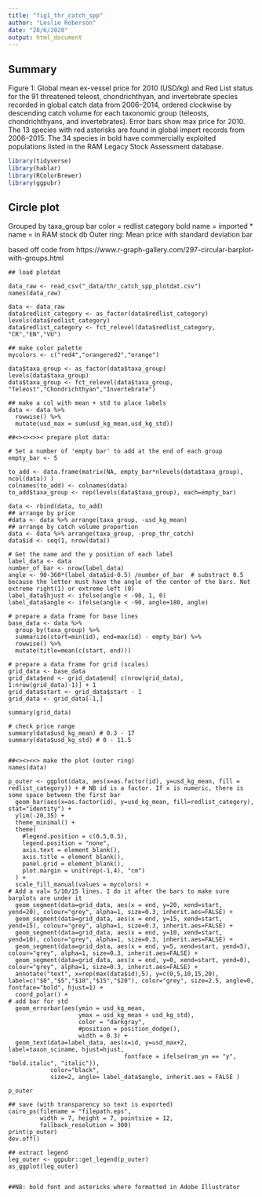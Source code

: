 ```yaml
---
title: "fig1_thr_catch_spp"
author: "Leslie Roberson"
date: "28/6/2020"
output: html_document
---
```


## Summary

Figure 1: Global mean ex-vessel price for 2010 (USD/kg) and Red List status for the 91 threatened teleost, chondrichthyan, and invertebrate species recorded in global catch data from 2006–2014, ordered clockwise by descending catch volume for each taxonomic group (teleosts, chondrichthyans, and invertebrates). Error bars show max price for 2010. The 13 species with red asterisks are found in global import records from 2006–2015. The 34 species in bold have commercially exploited populations listed in the RAM Legacy Stock Assessment database.

```r

library(tidyverse)
library(hablar)
library(RColorBrewer)
library(ggpubr)

```

## Circle plot

Grouped by taxa_group
bar color = redlist category
bold name = imported
* name = in RAM stock db
Outer ring: Mean price with standard deviation bar

based off code from https://www.r-graph-gallery.com/297-circular-barplot-with-groups.html

```sau

## load plotdat

data_raw <- read_csv("_data/thr_catch_spp_plotdat.csv")
names(data_raw)

data <- data_raw
data$redlist_category <- as_factor(data$redlist_category)
levels(data$redlist_category)
data$redlist_category <- fct_relevel(data$redlist_category, "CR","EN","VU")

## make color palette
mycolors <- c("red4","orangered2","orange")

data$taxa_group <- as_factor(data$taxa_group)
levels(data$taxa_group)
data$taxa_group <- fct_relevel(data$taxa_group, "Teleost","Chondrichthyan","Invertebrate")

## make a col with mean + std to place labels
data <- data %>% 
  rowwise() %>%
  mutate(usd_max = sum(usd_kg_mean,usd_kg_std))

##<><><>>< prepare plot data: 

# Set a number of 'empty bar' to add at the end of each group
empty_bar <- 5

to_add <- data.frame(matrix(NA, empty_bar*nlevels(data$taxa_group), ncol(data)) )
colnames(to_add) <- colnames(data)
to_add$taxa_group <- rep(levels(data$taxa_group), each=empty_bar)

data <- rbind(data, to_add)
## arrange by price
#data <- data %>% arrange(taxa_group, -usd_kg_mean)
## arrange by catch volume proportion
data <- data %>% arrange(taxa_group, -prop_thr_catch)
data$id <- seq(1, nrow(data))

# Get the name and the y position of each label
label_data <- data
number_of_bar <- nrow(label_data)
angle <- 90-360*(label_data$id-0.5) /number_of_bar  # substract 0.5 because the letter must have the angle of the center of the bars. Not extreme right(1) or extreme left (0)
label_data$hjust <- ifelse(angle < -90, 1, 0)
label_data$angle <- ifelse(angle < -90, angle+180, angle)

# prepare a data frame for base lines
base_data <- data %>% 
  group_by(taxa_group) %>% 
  summarize(start=min(id), end=max(id) - empty_bar) %>% 
  rowwise() %>% 
  mutate(title=mean(c(start, end)))

# prepare a data frame for grid (scales)
grid_data <- base_data
grid_data$end <- grid_data$end[ c(nrow(grid_data), 1:nrow(grid_data)-1)] + 1
grid_data$start <- grid_data$start - 1
grid_data <- grid_data[-1,]

summary(grid_data)

# check price range
summary(data$usd_kg_mean) # 0.3 - 17
summary(data$usd_kg_std) # 0 - 11.5

  
##<><><<> make the plot (outer ring)
names(data)

p_outer <- ggplot(data, aes(x=as.factor(id), y=usd_kg_mean, fill = redlist_category)) + # NB id is a factor. If x is numeric, there is some space between the first bar
  geom_bar(aes(x=as.factor(id), y=usd_kg_mean, fill=redlist_category), stat="identity") +
  ylim(-20,35) +
  theme_minimal() +
  theme(
    #legend.position = c(0.5,0.5),
    legend.position = "none",
    axis.text = element_blank(),
    axis.title = element_blank(),
    panel.grid = element_blank(),
    plot.margin = unit(rep(-1,4), "cm") 
  ) +
  scale_fill_manual(values = mycolors) + 
# Add a val= 5/10/15 lines. I do it after the bars to make sure barplots are under it
  geom_segment(data=grid_data, aes(x = end, y=20, xend=start, yend=20), colour="grey", alpha=1, size=0.3, inherit.aes=FALSE) +
  geom_segment(data=grid_data, aes(x = end, y=15, xend=start, yend=15), colour="grey", alpha=1, size=0.3, inherit.aes=FALSE) +
  geom_segment(data=grid_data, aes(x = end, y=10, xend=start, yend=10), colour="grey", alpha=1, size=0.3, inherit.aes=FALSE) +
  geom_segment(data=grid_data, aes(x = end, y=5, xend=start, yend=5), colour="grey", alpha=1, size=0.3, inherit.aes=FALSE) +
  geom_segment(data=grid_data, aes(x = end, y=0, xend=start, yend=0), colour="grey", alpha=1, size=0.3, inherit.aes=FALSE) +
  annotate("text", x=rep(max(data$id),5), y=c(0,5,10,15,20), label=c("$0","$5","$10","$15","$20"), color="grey", size=2.5, angle=0, fontface="bold", hjust=1) +
  coord_polar() + 
# add bar for std
  geom_errorbar(aes(ymin = usd_kg_mean,
                    ymax = usd_kg_mean + usd_kg_std),
                    color = "darkgray",
                    #position = position_dodge(),
                    width = 0.3) + 
  geom_text(data=label_data, aes(x=id, y=usd_max+2, label=taxon_sciname, hjust=hjust,
                                 fontface = ifelse(ram_yn == "y", "bold.italic", "italic")), 
            color="black", 
            size=2, angle= label_data$angle, inherit.aes = FALSE ) 

p_outer 

## save (with transparency so text is exported)
cairo_ps(filename = "filepath.eps",
         width = 7, height = 7, pointsize = 12,
         fallback_resolution = 300)
print(p_outer)
dev.off()

## extract legend
leg_outer <- ggpubr::get_legend(p_outer)
as_ggplot(leg_outer)


##NB: bold font and astericks where formatted in Adobe Illustrator

```
